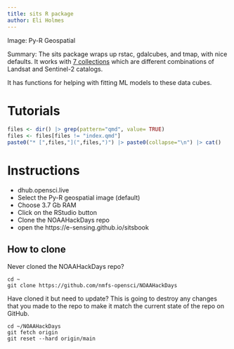 ```yaml
---
title: sits R package
author: Eli Holmes
---
```


Image: Py-R Geospatial

Summary: The sits package wraps up rstac, gdalcubes, and tmap, with  nice defaults. It works with [7 collections](https://e-sensing.github.io/sitsbook/earth-observation-data-cubes.html?#ard-image-collections-handled-by-sits) which are different combinations of Landsat and Sentinel-2 catalogs.

It has functions for helping with fitting ML models to these data cubes.

# Tutorials

```r
files <- dir() |> grep(pattern="qmd", value= TRUE)
files <- files[files != "index.qmd"]
paste0("* [",files,"](",files,")") |> paste0(collapse="\n") |> cat()
```

# Instructions

-   dhub.opensci.live
-   Select the Py-R geospatial image (default)
-   Choose 3.7 Gb RAM
-   Click on the RStudio button
-   Clone the NOAAHackDays repo
-   open the https://e-sensing.github.io/sitsbook

## How to clone

Never cloned the NOAAHackDays repo?

```         
cd ~
git clone https://github.com/nmfs-opensci/NOAAHackDays
```

Have cloned it but need to update? This is going to destroy any changes that you made to the repo to make it match the current state of the repo on GitHub.

```  
cd ~/NOAAHackDays
git fetch origin
git reset --hard origin/main
```

